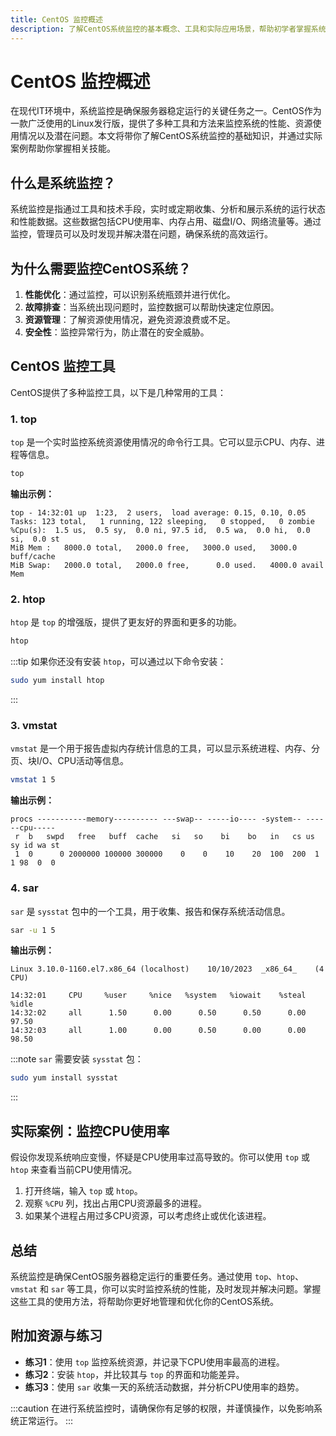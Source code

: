 ```yaml
---
title: CentOS 监控概述
description: 了解CentOS系统监控的基本概念、工具和实际应用场景，帮助初学者掌握系统性能监控的核心知识。
---
```


# CentOS 监控概述

在现代IT环境中，系统监控是确保服务器稳定运行的关键任务之一。CentOS作为一款广泛使用的Linux发行版，提供了多种工具和方法来监控系统的性能、资源使用情况以及潜在问题。本文将带你了解CentOS系统监控的基础知识，并通过实际案例帮助你掌握相关技能。

## 什么是系统监控？

系统监控是指通过工具和技术手段，实时或定期收集、分析和展示系统的运行状态和性能数据。这些数据包括CPU使用率、内存占用、磁盘I/O、网络流量等。通过监控，管理员可以及时发现并解决潜在问题，确保系统的高效运行。

## 为什么需要监控CentOS系统？

1. **性能优化**：通过监控，可以识别系统瓶颈并进行优化。
2. **故障排查**：当系统出现问题时，监控数据可以帮助快速定位原因。
3. **资源管理**：了解资源使用情况，避免资源浪费或不足。
4. **安全性**：监控异常行为，防止潜在的安全威胁。

## CentOS 监控工具

CentOS提供了多种监控工具，以下是几种常用的工具：

### 1. **top**

`top` 是一个实时监控系统资源使用情况的命令行工具。它可以显示CPU、内存、进程等信息。

```bash
top
```

**输出示例：**
```
top - 14:32:01 up  1:23,  2 users,  load average: 0.15, 0.10, 0.05
Tasks: 123 total,   1 running, 122 sleeping,   0 stopped,   0 zombie
%Cpu(s):  1.5 us,  0.5 sy,  0.0 ni, 97.5 id,  0.5 wa,  0.0 hi,  0.0 si,  0.0 st
MiB Mem :   8000.0 total,   2000.0 free,   3000.0 used,   3000.0 buff/cache
MiB Swap:   2000.0 total,   2000.0 free,      0.0 used.   4000.0 avail Mem
```

### 2. **htop**

`htop` 是 `top` 的增强版，提供了更友好的界面和更多的功能。

```bash
htop
```

:::tip
如果你还没有安装 `htop`，可以通过以下命令安装：
```bash
sudo yum install htop
```
:::

### 3. **vmstat**

`vmstat` 是一个用于报告虚拟内存统计信息的工具，可以显示系统进程、内存、分页、块I/O、CPU活动等信息。

```bash
vmstat 1 5
```

**输出示例：**
```
procs -----------memory---------- ---swap-- -----io---- -system-- ------cpu-----
 r  b   swpd   free   buff  cache   si   so    bi    bo   in   cs us sy id wa st
 1  0      0 2000000 100000 300000    0    0    10    20  100  200  1  1 98  0  0
```

### 4. **sar**

`sar` 是 `sysstat` 包中的一个工具，用于收集、报告和保存系统活动信息。

```bash
sar -u 1 5
```

**输出示例：**
```
Linux 3.10.0-1160.el7.x86_64 (localhost) 	10/10/2023 	_x86_64_	(4 CPU)

14:32:01     CPU     %user     %nice   %system   %iowait    %steal     %idle
14:32:02     all      1.50      0.00      0.50      0.50      0.00     97.50
14:32:03     all      1.00      0.00      0.50      0.00      0.00     98.50
```

:::note
`sar` 需要安装 `sysstat` 包：
```bash
sudo yum install sysstat
```
:::

## 实际案例：监控CPU使用率

假设你发现系统响应变慢，怀疑是CPU使用率过高导致的。你可以使用 `top` 或 `htop` 来查看当前CPU使用情况。

1. 打开终端，输入 `top` 或 `htop`。
2. 观察 `%CPU` 列，找出占用CPU资源最多的进程。
3. 如果某个进程占用过多CPU资源，可以考虑终止或优化该进程。

## 总结

系统监控是确保CentOS服务器稳定运行的重要任务。通过使用 `top`、`htop`、`vmstat` 和 `sar` 等工具，你可以实时监控系统的性能，及时发现并解决问题。掌握这些工具的使用方法，将帮助你更好地管理和优化你的CentOS系统。

## 附加资源与练习

- **练习1**：使用 `top` 监控系统资源，并记录下CPU使用率最高的进程。
- **练习2**：安装 `htop`，并比较其与 `top` 的界面和功能差异。
- **练习3**：使用 `sar` 收集一天的系统活动数据，并分析CPU使用率的趋势。

:::caution
在进行系统监控时，请确保你有足够的权限，并谨慎操作，以免影响系统正常运行。
:::